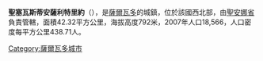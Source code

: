 '''聖塞瓦斯蒂安薩利特里約'''（{{lang-es|San Sebastián Salitrillo}}），是[[薩爾瓦多|薩爾瓦多]]的城鎮，位於該國西北部，由[[聖安娜省|聖安娜省]]負責管轄，面積42.32平方公里，海拔高度792米，2007年人口18,566，人口密度每平方公里438.71人。

{{coord|13|58|N|89|38|W|display=title|region:SV_type:city_source:GNS-enwiki}}

{{ElSalvador-geo-stub}}
[[Category:薩爾瓦多城市|Category:薩爾瓦多城市]]